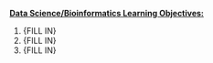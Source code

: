<u>**Data Science/Bioinformatics Learning Objectives:**</u>

<!--
Enumerate the Data Science or Bioinformatic specific learning objectives here.
(Can have more than 3).
For an example, see this previous Open Case Study: https://www.opencasestudies.org/ocs-bp-co2-emissions/#Learning_Objectives
-->

1. {FILL IN}
1. {FILL IN}
1. {FILL IN}
